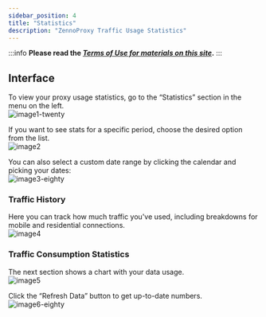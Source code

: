 ```yaml
---
sidebar_position: 4
title: "Statistics"
description: "ZennoProxy Traffic Usage Statistics"
---
```


:::info **Please read the [*Terms of Use for materials on this site*](../Disclaimer).**
:::

## Interface

To view your proxy usage statistics, go to the “Statistics” section in the menu on the left.  
![image1-twenty](./assets/Statistics/image1.png)  

If you want to see stats for a specific period, choose the desired option from the list.  
![image2](./assets/Statistics/image2.png)  

You can also select a custom date range by clicking the calendar and picking your dates:  
![image3-eighty](./assets/Statistics/image3.png)    

### Traffic History
Here you can track how much traffic you've used, including breakdowns for mobile and residential connections.  
![image4](./assets/Statistics/image4.png)  

### Traffic Consumption Statistics

The next section shows a chart with your data usage.  
![image5](./assets/Statistics/image5.png)  

Click the “Refresh Data” button to get up-to-date numbers.  
![image6-eighty](./assets/Statistics/image6.png)
